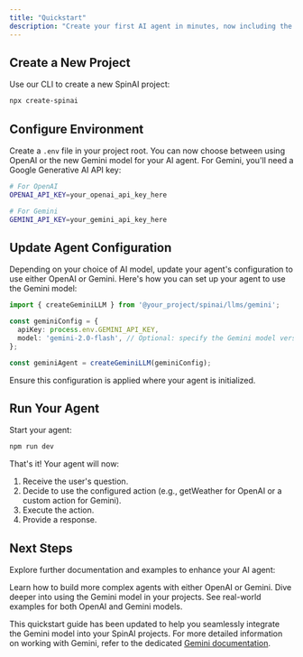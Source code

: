 ```yaml
---
title: "Quickstart"
description: "Create your first AI agent in minutes, now including the Gemini model"
---
```


## Create a New Project

Use our CLI to create a new SpinAI project:

```bash
npx create-spinai
```

## Configure Environment

Create a `.env` file in your project root. You can now choose between using OpenAI or the new Gemini model for your AI agent. For Gemini, you'll need a Google Generative AI API key:

```bash
# For OpenAI
OPENAI_API_KEY=your_openai_api_key_here

# For Gemini
GEMINI_API_KEY=your_gemini_api_key_here
```

## Update Agent Configuration

Depending on your choice of AI model, update your agent's configuration to use either OpenAI or Gemini. Here's how you can set up your agent to use the Gemini model:

```typescript
import { createGeminiLLM } from '@your_project/spinai/llms/gemini';

const geminiConfig = {
  apiKey: process.env.GEMINI_API_KEY,
  model: 'gemini-2.0-flash', // Optional: specify the Gemini model version
};

const geminiAgent = createGeminiLLM(geminiConfig);
```

Ensure this configuration is applied where your agent is initialized.

## Run Your Agent

Start your agent:

```bash
npm run dev
```

That's it! Your agent will now:

1. Receive the user's question.
2. Decide to use the configured action (e.g., getWeather for OpenAI or a custom action for Gemini).
3. Execute the action.
4. Provide a response.

## Next Steps

Explore further documentation and examples to enhance your AI agent:

<CardGroup>
  <Card title="Development Guide" icon="code" href="/get-started/development">
    Learn how to build more complex agents with either OpenAI or Gemini.
  </Card>
  <Card title="Gemini Model" icon="rocket" href="/llms/gemini">
    Dive deeper into using the Gemini model in your projects.
  </Card>
  <Card title="Examples" icon="lightbulb" href="/examples">
    See real-world examples for both OpenAI and Gemini models.
  </Card>
</CardGroup>

This quickstart guide has been updated to help you seamlessly integrate the Gemini model into your SpinAI projects. For more detailed information on working with Gemini, refer to the dedicated [Gemini documentation](/llms/gemini).